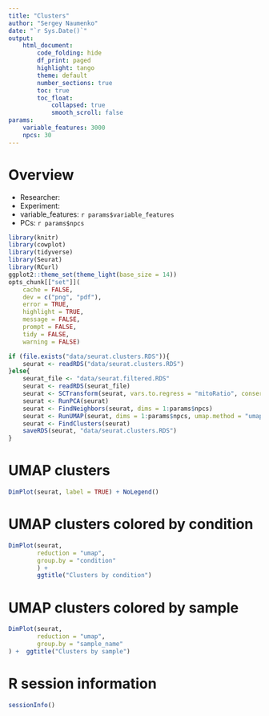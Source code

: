 ```yaml
---
title: "Clusters"
author: "Sergey Naumenko"
date: "`r Sys.Date()`"
output:
    html_document:
        code_folding: hide
        df_print: paged
        highlight: tango
        theme: default
        number_sections: true
        toc: true
        toc_float:
            collapsed: true
            smooth_scroll: false
params:
    variable_features: 3000
    npcs: 30
---
```


# Overview
- Researcher: 
- Experiment: 
- variable_features: `r params$variable_features`
- PCs: `r params$npcs`

```r
library(knitr)
library(cowplot)
library(tidyverse)
library(Seurat)
library(RCurl)
ggplot2::theme_set(theme_light(base_size = 14))
opts_chunk[["set"]](
    cache = FALSE,
    dev = c("png", "pdf"),
    error = TRUE,
    highlight = TRUE,
    message = FALSE,
    prompt = FALSE,
    tidy = FALSE,
    warning = FALSE)
```

```r
if (file.exists("data/seurat.clusters.RDS")){
    seurat <- readRDS("data/seurat.clusters.RDS")
}else{
    seurat_file <- "data/seurat.filtered.RDS"
    seurat <- readRDS(seurat_file)
    seurat <- SCTransform(seurat, vars.to.regress = "mitoRatio", conserve.memory = TRUE)
    seurat <- RunPCA(seurat)
    seurat <- FindNeighbors(seurat, dims = 1:params$npcs)
    seurat <- RunUMAP(seurat, dims = 1:params$npcs, umap.method = "umap-learn", metric = "correlation")
    seurat <- FindClusters(seurat)
    saveRDS(seurat, "data/seurat.clusters.RDS")
}
```

# UMAP clusters
```r
DimPlot(seurat, label = TRUE) + NoLegend()
```

# UMAP clusters colored by condition
```r
DimPlot(seurat,
        reduction = "umap",
        group.by = "condition"
        ) +
        ggtitle("Clusters by condition")
```

# UMAP clusters colored by sample
```r
DimPlot(seurat,
        reduction = "umap",
        group.by = "sample_name"
) +  ggtitle("Clusters by sample")
```

# R session information
```r
sessionInfo()
```
